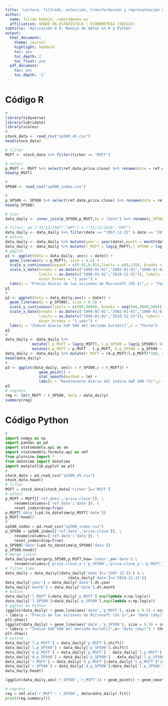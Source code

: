 ```yaml
---
title: 'Lectura, filtrado, selección, transformación y representación de datos en R y Python'
author:
  name: Julián Ramajo, ramajo@unex.es
  affiliation: GRADO EN ESTADÍSTICA | ECONOMETRIA (502243)
subtitle: 'Aplicación 0.4: Manejo de datos en R y Python'
output:
  html_document:
    theme: journal
    highlight: haddock
    toc: yes
    toc_depth: 2
    toc_float: yes
  pdf_document:
    toc: yes
    toc_depth: '2'
---
```


# Código R

```r
#
library(tidyverse)
library(lubridate)
library(scales)
#
stock_data <- read_csv("sp500_45.csv")
head(stock_data)

# filter
MSFT <- stock_data %>% filter(ticker == "MSFT")

# select
p_MSFT <- MSFT %>% select(ref.date,price.close) %>% rename(date = ref.date)
head(p_MSFT)

# 
SP500 <- read_csv("sp500_index.csv")

#
p_SP500 <- SP500 %>% select(ref.date,price.close) %>% rename(date = ref.date)
head(p_SP500)

# join
data_daily <- inner_join(p_SP500,p_MSFT,by = "date") %>% rename(p_SP500 = price.close.x,p_MSFT = price.close.y)

# filter: de ("31/12/1997","DMY") a ("31/12/2018","DMY")
data_daily <- data_daily %>% filter(date >= "1997-12-31" & date <= "2018-12-31") 
# mutate
data_daily <- data_daily %>% mutate(year = year(date),month = month(date))
data_daily <- data_daily %>% mutate(l_MSFT = log(p_MSFT),l_SP500 = log(p_SP500))
# ggplot
p1 <- ggplot(data = data_daily, aes(x = date)) +
  geom_line(aes(y = p_MSFT), size = 0.5) +
  scale_y_continuous(expand = c(0.01,0.01),limits = c(0,120), breaks = seq(0,120,20)) +  
  scale_x_date(breaks = as.Date(c("1998-01-01","2002-01-01","2006-01-01","2010-01-01","2014-01-01","2018-01-01")),
               limits = as.Date(c("1998-01-01","2018-12-31")), labels = date_format("1%b%Y"),
               minor_breaks = "1 year") +
  labs(y = "Precio diario de las acciones de Microsoft (US $)",x = "Fecha")
p1
#
p2 <- ggplot(data = data_daily,aes(x = date)) +
  geom_line(aes(y = p_SP500), size = 0.5) +
  scale_y_continuous(limits = c(500,3000), breaks = seq(500,3000,500)) +  
  scale_x_date(breaks = as.Date(c("1998-01-01","2002-01-01","2006-01-01","2010-01-01","2014-01-01","2018-01-01")),
               limits = as.Date(c("1998-01-01","2018-12-31")), labels = date_format("1%b%Y"),
               minor_breaks = "1 year") +
  labs(y = "Índice diario S&P 500 del mercado bursátil",x = "Fecha")
p2
#
data_daily <- data_daily %>% 
            mutate(l.p_MSFT = lag(p_MSFT), l.p_SP500 = lag(p_SP500)) %>% 
            mutate(d.p_MSFT = p_MSFT - l.p_MSFT, d.p_SP500 = p_SP500 - l.p_SP500)
data_daily <- data_daily %>% mutate(r_MSFT = (d.p_MSFT/l.p_MSFT)*100, r_SP500 = (d.p_SP500/l.p_SP500)*100)
head(data_daily)
#
p3 <- ggplot(data_daily, aes(x = r_SP500,y = r_MSFT)) + 
               geom_point() +  
               stat_smooth(method = lm) +  
               labs(x = "Rendimiento diario del índice S&P 500 (%)",y = "Rendimiento diario de Microsoft (%)")
p3
# regress
reg <- lm(r_MSFT ~ r_SP500, data = data_daily)
summary(reg)
```

# Código Python

```python
#
import numpy as np
import pandas as pd
import statsmodels.api as sm
import statsmodels.formula.api as smf
from plotnine import *
from datetime import datetime
import matplotlib.pyplot as plt
# 
stock_data = pd.read_csv("sp500_45.csv")
stock_data.head()
# filter
MSFT = stock_data[stock_data['ticker']=='MSFT']
# select
p_MSFT = MSFT[['ref.date','price.close']]. \
    rename(columns={'ref.date':'date'}). \
    reset_index(drop=True)
p_MSFT['date']=pd.to_datetime(p_MSFT['date'])
p_MSFT.head()
#
sp500_index = pd.read_csv("sp500_index.csv")
p_SP500 = sp500_index[['ref.date','price.close']]. \
    rename(columns={'ref.date':'date'}). \
    reset_index(drop=True)
p_SP500['date']=pd.to_datetime(p_SP500['date'])
p_SP500.head()
# merge (join)
data_daily=pd.merge(p_SP500,p_MSFT,how='inner',on='date').\
    rename(columns={'price.close_x':'p_SP500','price.close_y':'p_MSFT'})
# filter time
data_daily = data_daily[(data_daily['date']>='1997-12-31') & \
                            (data_daily['date']<='2018-12-31')] 
data_daily['year'] = data_daily['date'].dt.year
data_daily['month'] = data_daily['date'].dt.month
# mutate
data_daily['l_MSFT']=data_daily['p_MSFT'].map(lambda x:np.log(x))
data_daily['l_SP500']=data_daily['p_SP500'].map(lambda x:np.log(x))
# ggplot en Python
(ggplot(data_daily) + geom_line(aes('date','p_MSFT'), size = 0.5) + scale_y_continuous(expand = [0.01,0.01],limits = [0,120]) 
+ labs(y = "Precio de las acciones de Microsoft (US $)",x= "Date (day)") + theme_bw())
plt.show()
(ggplot(data_daily) + geom_line(aes('date','p_SP500'), size = 0.5) + scale_y_continuous(expand = [0.01,0.01]) 
+ labs(y = "Índice S&P 500 del mercado bursátil",x= "Date (day)") + theme_bw())
plt.show()
# mutate
data_daily['l.p_MSFT'] = data_daily['p_MSFT'].shift()
data_daily['l.p_SP500'] = data_daily['p_SP500'].shift()
data_daily['d.p_MSFT'] = data_daily['p_MSFT'] - data_daily['l.p_MSFT']
data_daily['d.p_SP500'] = data_daily['p_SP500'] - data_daily['l.p_SP500']
data_daily['r_MSFT'] = data_daily['d.p_MSFT']/data_daily['l.p_MSFT']*100
data_daily['r_SP500'] = data_daily['d.p_SP500']/data_daily['l.p_SP500']*100
data_daily.head()

(ggplot(data_daily,aes('r_SP500','r_MSFT')) + geom_point() + geom_smooth(method='lm',se=False) + labs(x="Rendimiento diario del índice S&P 500 (%)",y="Rendimiento diario de Microsoft (%)") + theme_bw())

# regress
reg = smf.ols('r_MSFT ~ r_SP500', data=data_daily).fit()
print(reg.summary())
```

